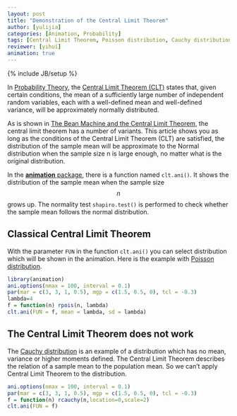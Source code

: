 ```yaml
---
layout: post
title: "Demonstration of the Central Limit Theorem"
author: [yulijia]
categories: [Animation, Probability]
tags: [Central Limit Theorem, Poisson distribution, Cauchy distribution]
reviewer: [yihui]
animation: true
---
```

{% include JB/setup %}

In [Probability Theory](http://en.wikipedia.org/wiki/Probability_theory), the [Central Limit
Theorem (CLT)](http://en.wikipedia.org/wiki/Central_limit_theorem) states that, given certain
conditions, the mean of a sufficiently large number of independent random variables, each with a
well-defined mean and well-defined variance, will be approximately normally distributed.

As is shown in [The Bean Machine and the Central Limit
Theorem](http://vis.supstat.com/2013/04/bean-machine/), the central limit theorem has a number of
variants. This article shows you as long as the conditions of the Central Limit Theorem (CLT) are
satisfied, the distribution of the sample mean will be approximate to the Normal distribution when
the sample size n is large enough, no matter what is the original distribution.

In the [**animation** package](http://yihui.name/animation), there is a function named `clt.ani()`.
It shows the distribution of the sample mean when the sample size $$n$$ grows up. The normality
test `shapiro.test()` is performed to check whether the sample mean follows the normal
distribution.

## Classical Central Limit Theorem

With the parameter `FUN` in the function `clt.ani()` you can select distribution which will be
shown in the animation. Here is the example with [Poisson distribution](http://en.wikipedia.org/wiki/Poisson_distribution).

```r
library(animation)
ani.options(nmax = 100, interval = 0.1)
par(mar = c(3, 3, 1, 0.5), mgp = c(1.5, 0.5, 0), tcl = -0.3)
lambda=4
f = function(n) rpois(n, lambda)
clt.ani(FUN = f, mean = lambda, sd = lambda)
```

## The Central Limit Theorem does not work

The [Cauchy distribution](http://en.wikipedia.org/wiki/Cauchy_distribution) is an example of a
distribution which has no mean, variance or higher moments defined. The Central Limit Theorem describes the relation of a sample mean to the population mean. So we can't apply Central Limit Theorem to the distribution.

```r
ani.options(nmax = 100, interval = 0.1)
par(mar = c(3, 3, 1, 0.5), mgp = c(1.5, 0.5, 0), tcl = -0.3)
f = function(n) rcauchy(n,location=0,scale=2)
clt.ani(FUN = f)
```
